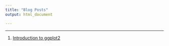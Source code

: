 ```yaml
---
title: "Blog Posts"
output: html_document

---
```


----

1) [Introduction to ggplot2](blog_ggplot2_intro.html)